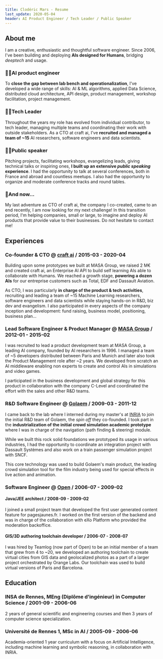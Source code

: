 ```yaml
---
title: Clodéric Mars - Resume
last_update: 2020-05-04
header: AI Product Engineer / Tech Leader / Public Speaker
---
```




## About me

I am a creative, enthusiastic and thoughtful software engineer. Since 2006, I've
been building and deploying **AIs designed for Humans**, bridging _deeptech_ and
usage.

### 👷‍♂️AI product engineer

To **close the gap between lab bench and operationalization**, I've developed a
wide range of skills: AI & ML algorithms, applied Data Science, distributed
cloud architecture, API design, product management, workshop facilitation,
project management.

### 👨‍💻Tech Leader

Throughout the years my role has evolved from individual contributor, to tech
leader, managing multiple teams and coordinating their work with outside
stakeholders. As a CTO at craft ai, I've **recruited and managed a team of ~15**
AI researchers, software engineers and data scientists.

### 👨‍🏫Public speaker

Pitching projects, facilitating workshops, evangelizing leads, giving technical
talks or inspiring ones, **I built up an extensive _public speaking_
experience**. I had the opportunity to talk at several conferences, both in
France and abroad and countless meetups. I also had the opportunity to organize
and moderate conference tracks and round tables.

### 🤟And now...

My last adventure as CTO of craft ai, the company I co-created, came to an end
recently, I am now looking for my next challenge! In this transition period, I'm
helping companies, small or large, to imagine and deploy AI products that
provide value to their businesses. Do not hesitate to contact me!

## Experiences

### Co-founder & CTO @ [craft ai](https://www.craft.ai/) / 2015-03 - 2020-04

Building upon some prototypes we built at MASA Group, we raised 2 M€ and created
craft ai, an Enterprise AI API to build self learning AIs able to collaborate
with Humans. We reached a growth stage, **powering a dozen AIs** for our
entreprise customers such as Total, EDF and Dassault Aviation.

As CTO, I was particularly **in charge of the product & tech activities**,
recruiting and leading a team of ~15 Machine Learning researchers, software
engineers and data scientists while staying hands-on in R&D, biz dev and
evangelism. I also participated in every aspects of the company inception and
development: fund raising, business model, positioning, business plan...

### Lead Software Engineer & Product Manager @ [MASA Group](https://masasim.com/) / 2012-01 - 2015-02

I was recruited to lead a product development team at MASA Group, a leading AI
company, founded by AI researchers in 1996. I managed a team of ~5 developers
distributed between Paris and Munich and later also took the Product Management
role after ~2 years. We developed from scratch an AI middleware enabling non
experts to create and control AIs in simulations and video games.

I participated in the business development and global strategy for this product
in collaboration with the company C-Level and coordinated the effort with the
sales and other R&D teams.

### R&D Software Engineer @ [Golaem](http://golaem.com/) / 2009-03 - 2011-12

I came back to the lab where I interned during my master's at
[INRIA](https://www.inria.fr/) to join the initial R&D team of Golaem, the _spin
off_ they co-founded. I took part in the **industrialization of the initial
crowd simulation academic prototype** where I was in charge of the navigation
(path finding & steering) module.

While we built this rock solid foundations we prototyped its usage in various
industries, I had the opportunity to coordinate an integration project with
Dassault Systèmes and also work on a train passenger simulation project with
SNCF.

This core technology was used to build Golaem's main product, the leading crowd
simulation tool for the film industry being used for special effects in live
action and animation.

### Software Engineer @ [Open](https://www.open.global/fr) / 2006-07 - 2009-02

#### Java/JEE architect / 2008-09 - 2009-02

I joined a small project team that developed the first user generated content
feature for pagesjaunes.fr. I worked on the first version of the backend and was
in charge of the collaboration with eXo Platform who provided the moderation
backoffice.

#### GIS/3D authoring toolchain developer / 2006-07 - 2008-07

I was hired by Teamlog (now part of Open) to be an initial member of a team that
grew from 4 to ~20, we developed an authoring toolchain to create virtual cities
from GIS data and geolocalized photos as a part of a larger project orchestrated
by Orange Labs. Our toolchain was used to build virtual versions of Paris and
Barcelona.

## Education

### INSA de Rennes, MEng (Diplôme d'ingénieur) in Computer Science / 2001-09 - 2006-06

2 years of general scientific and engineering courses and then 3 years of
computer science specialization.

### Université de Rennes 1, MSc in AI / 2005-09 - 2006-06

Academia-oriented 1 year curriculum with a focus on Artificial Intelligence,
including machine learning and symbolic reasoning, in collaboration with INRIA.
